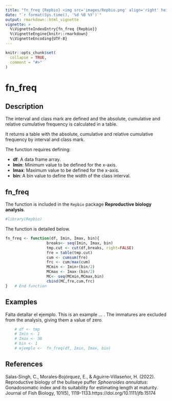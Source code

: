 ---
title: "fn_freq {Repbio} <img src='images/Repbio.png' align='right' height='20%' width='20%'/>"
date: "`r format(Sys.time(), '%d %B %Y')`"
output: rmarkdown::html_vignette
vignette: >
  %\VignetteIndexEntry{fn_freq {Repbio}}
  %\VignetteEngine{knitr::rmarkdown}
  %\VignetteEncoding{UTF-8}
---

```{r, include = FALSE}
knitr::opts_chunk$set(
  collapse = TRUE,
  comment = "#>"
)
```

# fn_freq

## Description

The interval and class mark are defined and the absolute, cumulative and
 relative cumulative frequency is calculated in a table.

It returns a table with the absolute, cumulative and relative cumulative
 frequency by interval and class mark.

The function requires defining:

 * **df**: A data frame array.  
 * **Imin**: Minimum value to be defined for the x-axis.
 * **Imax**: Maximum value to be defined for the x-axis.
 * **bin**: A bin value to define the width of the class interval.

## fn_freq

The function is included in the `Repbio` package **Reproductive biology analysis**.


```{r setup}
#library(Repbio)
```


The function is detailed below.

```{r, warning=FALSE, message=FALSE}
fn_freq <- function(df, Imin, Imax, bin){
                  breaks<- seq(Imin, Imax, bin)
                  tmp.cut <- cut(df,breaks, right=FALSE)
                  fre = table(tmp.cut)
                  cum <- cumsum(fre)
                  frc <- cum/max(cum)
                  MCmin <- Imin+(bin/2)
                  MCmax <- Imax-(bin/2)
                  MC<- seq(MCmin,MCmax,bin)
                  cbind(MC,fre,cum,frc)
}   # End function
```


## Examples

Falta detallar el ejemplo. This is an example ... .
The immatures are excluded from the analysis, giving them a value of zero.

```{r, warning=FALSE, message=FALSE}
    # df <- tmp
    # Imin <- 1
    # Imax <- 30
    # bin <- 1
    # ejemplo <-  fn_freq(df, Imin, Imax, bin)
```


## References

Salas‐Singh, C., Morales‐Bojórquez, E., & Aguirre‐Villaseñor, H. (2022). Reproductive biology of the bullseye puffer *Sphoeroides annulatus*: Gonadosomatic index and its suitability for estimating length at maturity. Journal of Fish Biology, 101(5), 1119-1133.https://doi.org/10.1111/jfb.15174
